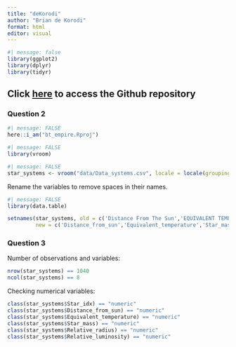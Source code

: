 ```yaml
---
title: "deKorodi"
author: "Brian de Korodi"
format: html
editor: visual
---
```


```r
#| message: false
library(ggplot2)
library(dplyr)
library(tidyr)
```

## Click [here](https://github.com/briandekorodi/bt_empire) to access the Github repository

### Question 2

```r
#| message: FALSE
here::i_am("bt_empire.Rproj")
```

```r
#| message: FALSE
library(vroom)
```

```r
#| message: FALSE
star_systems <- vroom("data/Data_systems.csv", locale = locale(grouping_mark = ".", decimal_mark = ",", encoding = "UTF-8"))
```

Rename the variables to remove spaces in their names.

```r
#| message: FALSE
library(data.table)
```

```r
setnames(star_systems, old = c('Distance From The Sun','EQUIVALENT TEMPERATURE','star mass', 'Relative Radius', 'Relative Luminosity', 'STAR TYPE'), 
         new = c('Distance_from_sun','Equivalent_temperature','Star_mass', 'Relative_radius', 'Relative_luminosity', 'Star_type'))
```

### Question 3

Number of observations and variables:

```r
nrow(star_systems) == 1040
ncol(star_systems) == 8
```

Checking numerical variables:

```r
class(star_systems$Star_idx) == "numeric"
class(star_systems$Distance_from_sun) == "numeric"
class(star_systems$Equivalent_temperature) == "numeric"
class(star_systems$Star_mass) == "numeric"
class(star_systems$Relative_radius) == "numeric"
class(star_systems$Relative_luminosity) == "numeric"
```
